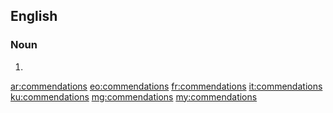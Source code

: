 ==English==

===Noun===
{{head|en|plural}}

# {{plural of|commendation|lang=en}}

[[ar:commendations]]
[[eo:commendations]]
[[fr:commendations]]
[[it:commendations]]
[[ku:commendations]]
[[mg:commendations]]
[[my:commendations]]